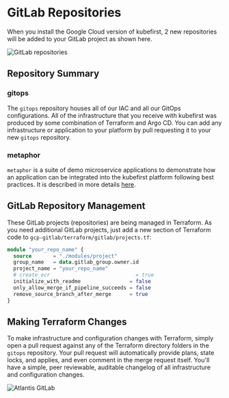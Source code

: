 # GitLab Repositories

When you install the Google Cloud version of kubefirst, 2 new repositories will be added to your GitLab project as shown here.

![GitLab repositories](../../../img/common/gitlab/repositories.png)

## Repository Summary

### gitops

The `gitops` repository houses all of our IAC and all our GitOps configurations. All of the infrastructure that you receive with kubefirst was produced by some combination of Terraform and Argo CD. You can add any infrastructure or application to your platform by pull requesting it to your new `gitops` repository.

### metaphor

`metaphor` is a suite of demo microservice applications to demonstrate how an application can be integrated into the kubefirst platform following best practices. It is described in more details [here](../../../common/metaphor.mdx).

## GitLab Repository Management

These GitLab projects (repositories) are being managed in Terraform. As you need additional GitLab projects, just add a new section of Terraform code to `gcp-gitlab/terraform/gitlab/projects.tf`:

```terraform
module "your_repo_name" {
  source       = "./modules/project"
  group_name   = data.gitlab_group.owner.id
  project_name = "your_repo_name"
  # create_ecr                            = true
  initialize_with_readme                = false
  only_allow_merge_if_pipeline_succeeds = false
  remove_source_branch_after_merge      = true
}
```

## Making Terraform Changes

To make infrastructure and configuration changes with Terraform, simply open a pull request against any of the Terraform directory folders in the `gitops` repository. Your pull request will automatically provide plans, state locks, and applies, and even comment in the merge request itself. You'll have a simple, peer reviewable, auditable changelog of all infrastructure and configuration changes.

![Atlantis GitLab](../../../img/common/gitlab/atlantis.png)
